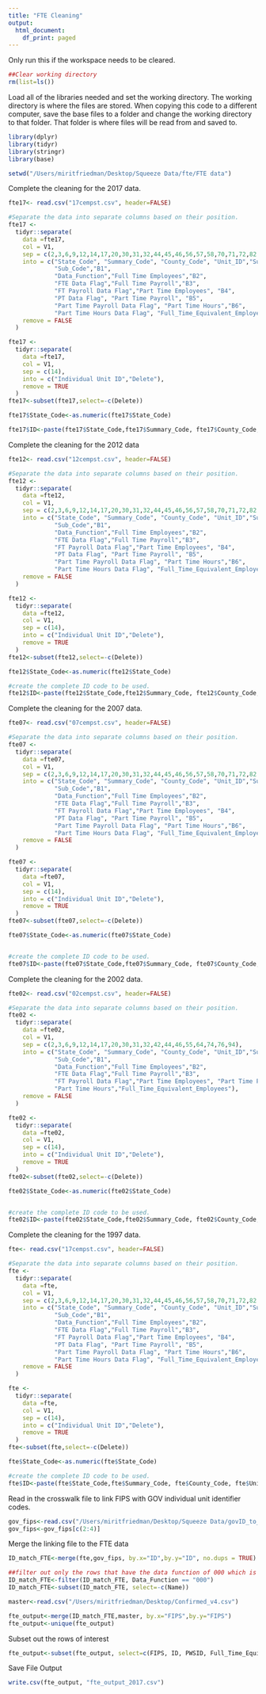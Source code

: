 ```yaml
---
title: "FTE Cleaning"
output:
  html_document:
    df_print: paged
---
```


Only run this if the workspace needs to be cleared.
```r
##Clear working directory
rm(list=ls())

```

Load all of the libraries needed and set the working directory. The working directory is where the files are stored. When copying this code to a different computer, save the base files to a folder and change the working directory to that folder. That folder is where files will be read from and saved to.
```r

library(dplyr)
library(tidyr)
library(stringr)
library(base)
```

```r
setwd("/Users/miritfriedman/Desktop/Squeeze Data/fte/FTE data")
```

Complete the cleaning for the 2017 data.
```r

fte17<- read.csv("17cempst.csv", header=FALSE)

#Separate the data into separate columns based on their position. 
fte17 <-
  tidyr::separate(
    data =fte17,
    col = V1,
    sep = c(2,3,6,9,12,14,17,20,30,31,32,44,45,46,56,57,58,70,71,72,82,83,84,94),
    into = c("State_Code", "Summary_Code", "County_Code", "Unit_ID","Supplemental_Code",
             "Sub_Code","B1",
             "Data_Function","Full Time Employees","B2",
             "FTE Data Flag","Full Time Payroll","B3",
             "FT Payroll Data Flag","Part Time Employees", "B4",
             "PT Data Flag", "Part Time Payroll", "B5",
             "Part Time Payroll Data Flag", "Part Time Hours","B6",
             "Part Time Hours Data Flag", "Full_Time_Equivalent_Employees"),
    remove = FALSE
  ) 

fte17 <-
  tidyr::separate(
    data =fte17,
    col = V1,
    sep = c(14),
    into = c("Individual Unit ID","Delete"),
    remove = TRUE
  ) 
fte17<-subset(fte17,select=-c(Delete))

fte17$State_Code<-as.numeric(fte17$State_Code)

fte17$ID<-paste(fte17$State_Code,fte17$Summary_Code, fte17$County_Code, fte17$Unit_ID, sep="")
```

Complete the cleaning for the 2012 data
```r
fte12<- read.csv("12cempst.csv", header=FALSE)

#Separate the data into separate columns based on their position. 
fte12 <-
  tidyr::separate(
    data =fte12,
    col = V1,
    sep = c(2,3,6,9,12,14,17,20,30,31,32,44,45,46,56,57,58,70,71,72,82,83,84,94),
    into = c("State_Code", "Summary_Code", "County_Code", "Unit_ID","Supplemental_Code",
             "Sub_Code","B1",
             "Data_Function","Full Time Employees","B2",
             "FTE Data Flag","Full Time Payroll","B3",
             "FT Payroll Data Flag","Part Time Employees", "B4",
             "PT Data Flag", "Part Time Payroll", "B5",
             "Part Time Payroll Data Flag", "Part Time Hours","B6",
             "Part Time Hours Data Flag", "Full_Time_Equivalent_Employees"),
    remove = FALSE
  ) 

fte12 <-
  tidyr::separate(
    data =fte12,
    col = V1,
    sep = c(14),
    into = c("Individual Unit ID","Delete"),
    remove = TRUE
  ) 
fte12<-subset(fte12,select=-c(Delete))

fte12$State_Code<-as.numeric(fte12$State_Code)

#create the complete ID code to be used.
fte12$ID<-paste(fte12$State_Code,fte12$Summary_Code, fte12$County_Code, fte12$Unit_ID, sep="")
```


Complete the cleaning for the 2007 data.
```r
fte07<- read.csv("07cempst.csv", header=FALSE)

#Separate the data into separate columns based on their position. 
fte07 <-
  tidyr::separate(
    data =fte07,
    col = V1,
    sep = c(2,3,6,9,12,14,17,20,30,31,32,44,45,46,56,57,58,70,71,72,82,83,84,94),
    into = c("State_Code", "Summary_Code", "County_Code", "Unit_ID","Supplemental_Code",
             "Sub_Code","B1",
             "Data_Function","Full Time Employees","B2",
             "FTE Data Flag","Full Time Payroll","B3",
             "FT Payroll Data Flag","Part Time Employees", "B4",
             "PT Data Flag", "Part Time Payroll", "B5",
             "Part Time Payroll Data Flag", "Part Time Hours","B6",
             "Part Time Hours Data Flag", "Full_Time_Equivalent_Employees"),
    remove = FALSE
  ) 

fte07 <-
  tidyr::separate(
    data =fte07,
    col = V1,
    sep = c(14),
    into = c("Individual Unit ID","Delete"),
    remove = TRUE
  ) 
fte07<-subset(fte07,select=-c(Delete))

fte07$State_Code<-as.numeric(fte07$State_Code)


#create the complete ID code to be used.
fte07$ID<-paste(fte07$State_Code,fte07$Summary_Code, fte07$County_Code, fte07$Unit_ID, sep="")
```

Complete the cleaning for the 2002 data.
```r
fte02<- read.csv("02cempst.csv", header=FALSE)

#Separate the data into separate columns based on their position. 
fte02 <-
  tidyr::separate(
    data =fte02,
    col = V1,
    sep = c(2,3,6,9,12,14,17,20,30,31,32,42,44,46,55,64,74,76,94),
    into = c("State_Code", "Summary_Code", "County_Code", "Unit_ID","Supplemental_Code",
             "Sub_Code","B1",
             "Data_Function","Full Time Employees","B2",
             "FTE Data Flag","Full Time Payroll","B3",
             "FT Payroll Data Flag","Part Time Employees", "Part Time Payroll", 
             "Part Time Hours","Full_Time_Equivalent_Employees"),
    remove = FALSE
  ) 

fte02 <-
  tidyr::separate(
    data =fte02,
    col = V1,
    sep = c(14),
    into = c("Individual Unit ID","Delete"),
    remove = TRUE
  ) 
fte02<-subset(fte02,select=-c(Delete))

fte02$State_Code<-as.numeric(fte02$State_Code)


#create the complete ID code to be used.
fte02$ID<-paste(fte02$State_Code,fte02$Summary_Code, fte02$County_Code, fte02$Unit_ID, sep="")
```

Complete the cleaning for the 1997 data. 
```r
fte<- read.csv("17cempst.csv", header=FALSE)

#Separate the data into separate columns based on their position. 
fte <-
  tidyr::separate(
    data =fte,
    col = V1,
    sep = c(2,3,6,9,12,14,17,20,30,31,32,44,45,46,56,57,58,70,71,72,82,83,84,94),
    into = c("State_Code", "Summary_Code", "County_Code", "Unit_ID","Supplemental_Code",
             "Sub_Code","B1",
             "Data_Function","Full Time Employees","B2",
             "FTE Data Flag","Full Time Payroll","B3",
             "FT Payroll Data Flag","Part Time Employees", "B4",
             "PT Data Flag", "Part Time Payroll", "B5",
             "Part Time Payroll Data Flag", "Part Time Hours","B6",
             "Part Time Hours Data Flag", "Full_Time_Equivalent_Employees"),
    remove = FALSE
  ) 

fte <-
  tidyr::separate(
    data =fte,
    col = V1,
    sep = c(14),
    into = c("Individual Unit ID","Delete"),
    remove = TRUE
  ) 
fte<-subset(fte,select=-c(Delete))

fte$State_Code<-as.numeric(fte$State_Code)

#create the complete ID code to be used.
fte$ID<-paste(fte$State_Code,fte$Summary_Code, fte$County_Code, fte$Unit_ID, sep="")
```


Read in the crosswalk file to link FIPS with GOV individual unit identifier codes.
```r
gov_fips<-read.csv("/Users/miritfriedman/Desktop/Squeeze Data/govID_to_FIPS.csv")
gov_fips<-gov_fips[c(2:4)]
```


Merge the linking file to the FTE data 
```r
ID_match_FTE<-merge(fte,gov_fips, by.x="ID",by.y="ID", no.dups = TRUE)

##filter out only the rows that have the data function of 000 which is the total - all government employment functions.
ID_match_FTE<-filter(ID_match_FTE, Data_Function == "000")
ID_match_FTE<-subset(ID_match_FTE, select=-c(Name))

```


```r
master<-read.csv("/Users/miritfriedman/Desktop/Confirmed_v4.csv")

```

```r

fte_output<-merge(ID_match_FTE,master, by.x="FIPS",by.y="FIPS")
fte_output<-unique(fte_output)

```

Subset out the rows of interest
```r
fte_output<-subset(fte_output, select=c(FIPS, ID, PWSID, Full_Time_Equivalent_Employees, PWS.Name))
```

Save File Output
```r
write.csv(fte_output, "fte_output_2017.csv")
```

